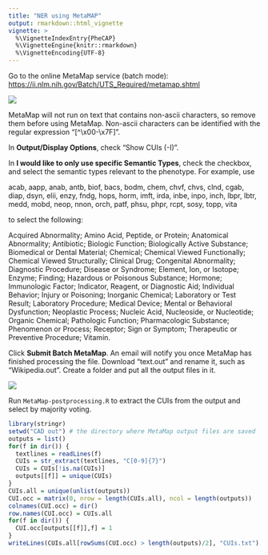```yaml
---
title: "NER using MetaMAP"
output: rmarkdown::html_vignette
vignette: >
  %\VignetteIndexEntry{PheCAP}
  %\VignetteEngine{knitr::rmarkdown}
  %\VignetteEncoding{UTF-8}
---
```


Go to the online MetaMap service (batch mode): <https://ii.nlm.nih.gov/Batch/UTS_Required/metamap.shtml>

![](img/Screenshot_MetaMap_Website.png)

MetaMap will not run on text that contains non-ascii characters, so remove them before using MetaMap. Non-ascii characters can be identified with the regular expression “[^\x00-\x7F]”.

In **Output/Display Options**, check “Show CUIs (-I)”.

In **I would like to only use specific Semantic Types**, check the checkbox, and select the semantic types relevant to the phenotype. For example, use 

acab, aapp, anab, antb, biof, bacs, bodm, chem, chvf, chvs, clnd, cgab, diap, dsyn, elii, enzy, fndg, hops, horm, imft, irda, inbe, inpo, inch, lbpr, lbtr, medd, mobd, neop, nnon, orch, patf, phsu, phpr, rcpt, sosy, topp, vita

to select the following:

Acquired Abnormality; Amino Acid, Peptide, or Protein; Anatomical Abnormality; Antibiotic; Biologic Function; Biologically Active Substance; Biomedical or Dental Material; Chemical; Chemical Viewed Functionally; Chemical Viewed Structurally; Clinical Drug; Congenital Abnormality; Diagnostic Procedure; Disease or Syndrome; Element, Ion, or Isotope; Enzyme; Finding; Hazardous or Poisonous Substance; Hormone; Immunologic Factor; Indicator, Reagent, or Diagnostic Aid; Individual Behavior; Injury or Poisoning; Inorganic Chemical; Laboratory or Test Result; Laboratory Procedure; Medical Device; Mental or Behavioral Dysfunction; Neoplastic Process; Nucleic Acid, Nucleoside, or Nucleotide; Organic Chemical; Pathologic Function; Pharmacologic Substance; Phenomenon or Process; Receptor; Sign or Symptom; Therapeutic or Preventive Procedure; Vitamin.

Click **Submit Batch MetaMap**. An email will notify you once MetaMap has finished processing the file. Download “text.out” and rename it, such as “Wikipedia.out”. Create a folder and put all the output files in it.

![](img/Screenshot_MetaMap_WikiOutput.png)

Run `MetaMap-postprocessing.R` to extract the CUIs from the output and select by majority voting.

```r
library(stringr)
setwd("CAD out") # the directory where MetaMap output files are saved
outputs = list()
for(f in dir()) {
  textlines = readLines(f)
  CUIs = str_extract(textlines, "C[0-9]{7}")
  CUIs = CUIs[!is.na(CUIs)]
  outputs[[f]] = unique(CUIs)
}
CUIs.all = unique(unlist(outputs))
CUI.occ = matrix(0, nrow = length(CUIs.all), ncol = length(outputs))
colnames(CUI.occ) = dir()
row.names(CUI.occ) = CUIs.all
for(f in dir()) {
  CUI.occ[outputs[[f]],f] = 1
}
writeLines(CUIs.all[rowSums(CUI.occ) > length(outputs)/2], "CUIs.txt") # majority voting and output
```




